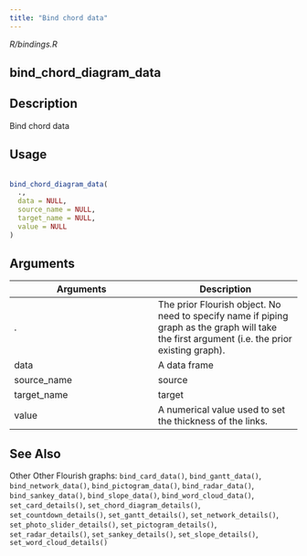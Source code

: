 ```yaml
---
title: "Bind chord data"
---
```


*R/bindings.R*

## bind_chord_diagram_data

## Description
 Bind chord data 


## Usage
```r
 
bind_chord_diagram_data( 
  ., 
  data = NULL, 
  source_name = NULL, 
  target_name = NULL, 
  value = NULL 
) 
```

## Arguments
|Arguments|Description|
|---|---|
| . | The prior Flourish object. No need to specify name if piping graph as the graph will take the first argument (i.e. the prior existing graph). |
| data | A data frame |
| source_name | source |
| target_name | target |
| value | A numerical value used to set the thickness of the links. |






## See Also
 Other Other Flourish graphs:  `bind_card_data()`, `bind_gantt_data()`, `bind_network_data()`, `bind_pictogram_data()`, `bind_radar_data()`, `bind_sankey_data()`, `bind_slope_data()`, `bind_word_cloud_data()`, `set_card_details()`, `set_chord_diagram_details()`, `set_countdown_details()`, `set_gantt_details()`, `set_network_details()`, `set_photo_slider_details()`, `set_pictogram_details()`, `set_radar_details()`, `set_sankey_details()`, `set_slope_details()`, `set_word_cloud_details()` 

